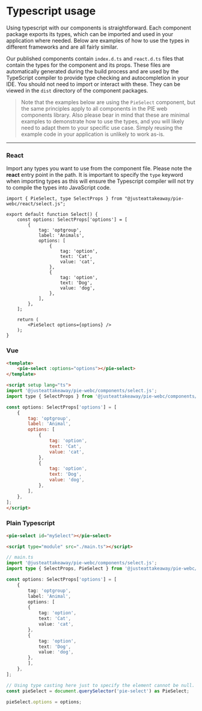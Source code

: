 
<Meta title="Introduction/Typescript usage" />

# Typescript usage
Using typescript with our components is straightforward. Each component package exports its types, which can be imported and used in your application where needed.
Below are examples of how to use the types in different frameworks and are all fairly similar.

Our published components contain `index.d.ts` and `react.d.ts` files that contain the types for the component and its props. These files are automatically generated during the build process and are used by the TypeScript compiler to provide type checking and autocompletion in your IDE. You should not need to import or interact with these. They can be viewed in the `dist` directory of the component packages.

> Note that the examples below are using the `PieSelect` component, but the same principles apply to all components in the PIE web components library.
> Also please bear in mind that these are minimal examples to demonstrate how to use the types, and you will likely need to adapt them to your specific use case. Simply reusing the example code in your application is unlikely to work as-is.

---

### React
Import any types you want to use from the component file. Please note the **react** entry point in the path.
It is important to specify the `type` keyword when importing types as this will ensure the Typescript compiler will not try to compile the types into JavaScript code.

```tsx
import { PieSelect, type SelectProps } from "@justeattakeaway/pie-webc/react/select.js";

export default function Select() {
    const options: SelectProps['options'] = [
        {
            tag: 'optgroup',
            label: 'Animals',
            options: [
                {
                    tag: 'option',
                    text: 'Cat',
                    value: 'cat',
                },
                {
                    tag: 'option',
                    text: 'Dog',
                    value: 'dog',
                },
            ],
        },
    ];

    return (
        <PieSelect options={options} />
    );
}
```

### Vue

```html
<template>
    <pie-select :options="options"></pie-select>
</template>

<script setup lang="ts">
import '@justeattakeaway/pie-webc/components/select.js';
import type { SelectProps } from '@justeattakeaway/pie-webc/components/select.js';

const options: SelectProps['options'] = [
    {
        tag: 'optgroup',
        label: 'Animal',
        options: [
            {
                tag: 'option',
                text: 'Cat',
                value: 'cat',
            },
            {
                tag: 'option',
                text: 'Dog',
                value: 'dog',
            },
        ],
    },
];
</script>
```

### Plain Typescript

```html
<pie-select id="mySelect"></pie-select>

<script type="module" src="./main.ts"></script>
```

```ts
// main.ts
import '@justeattakeaway/pie-webc/components/select.js';
import type { SelectProps, PieSelect } from '@justeattakeaway/pie-webc/components/select.js';

const options: SelectProps['options'] = [
    {
        tag: 'optgroup',
        label: 'Animal',
        options: [
        {
            tag: 'option',
            text: 'Cat',
            value: 'cat',
        },
        {
            tag: 'option',
            text: 'Dog',
            value: 'dog',
        },
        ],
    },
];

// Using type casting here just to specify the element cannot be null. This is not always a good practice.
const pieSelect = document.querySelector('pie-select') as PieSelect;

pieSelect.options = options;
```
